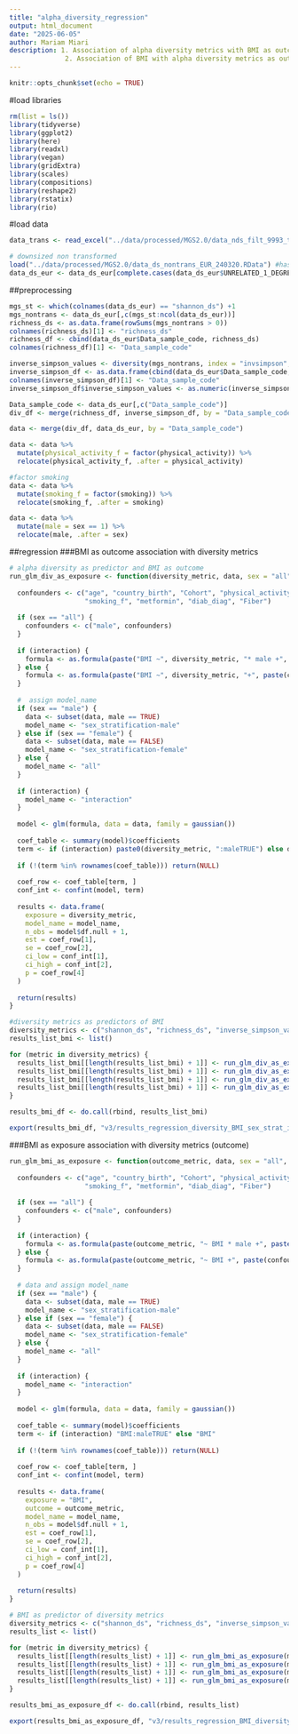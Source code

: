 ```yaml
---
title: "alpha_diversity_regression"
output: html_document
date: "2025-06-05"
author: Mariam Miari
description: 1. Association of alpha diversity metrics with BMI as outcome
              2. Association of BMI with alpha diversity metrics as outcome
---
```


```r
knitr::opts_chunk$set(echo = TRUE)
```

#load libraries
```r
rm(list = ls())
library(tidyverse)
library(ggplot2)
library(here)
library(readxl)
library(vegan)
library(gridExtra)  
library(scales)    
library(compositions)
library(reshape2)
library(rstatix)
library(rio)
```

#load data
```r
data_trans <- read_excel("../data/processed/MGS2.0/data_nds_filt_9993_trans_EUR_PRS_240624.xlsx") # this df has shannon_nds and shannon_ds

# downsized non transformed
load("../data/processed/MGS2.0/data_ds_nontrans_EUR_240320.RData") #has downsized shannon
data_ds_eur <- data_ds_eur[complete.cases(data_ds_eur$UNRELATED_1_DEGREE),]

```

##preprocessing
```r
mgs_st <- which(colnames(data_ds_eur) == "shannon_ds") +1
mgs_nontrans <- data_ds_eur[,c(mgs_st:ncol(data_ds_eur))]
richness_ds <- as.data.frame(rowSums(mgs_nontrans > 0))
colnames(richness_ds)[1] <- "richness_ds"
richness_df <- cbind(data_ds_eur$Data_sample_code, richness_ds)
colnames(richness_df)[1] <- "Data_sample_code"
```

```r
inverse_simpson_values <- diversity(mgs_nontrans, index = "invsimpson", MARGIN = 1)
inverse_simpson_df <- as.data.frame(cbind(data_ds_eur$Data_sample_code, inverse_simpson_values))
colnames(inverse_simpson_df)[1] <- "Data_sample_code"
inverse_simpson_df$inverse_simpson_values <- as.numeric(inverse_simpson_df$inverse_simpson_values)
```

```r
Data_sample_code <- data_ds_eur[,c("Data_sample_code")]
div_df <- merge(richness_df, inverse_simpson_df, by = "Data_sample_code")
```


```r
data <- merge(div_df, data_ds_eur, by = "Data_sample_code")

data <- data %>%
  mutate(physical_activity_f = factor(physical_activity)) %>%
  relocate(physical_activity_f, .after = physical_activity)

#factor smoking
data <- data %>%
  mutate(smoking_f = factor(smoking)) %>%
  relocate(smoking_f, .after = smoking)

data <- data %>% 
  mutate(male = sex == 1) %>%
  relocate(male, .after = sex)
```


##regression
###BMI as outcome association with diversity metrics
```r
# alpha diversity as predictor and BMI as outcome
run_glm_div_as_exposure <- function(diversity_metric, data, sex = "all", interaction = FALSE) {
  
  confounders <- c("age", "country_birth", "Cohort", "physical_activity_f",
                   "smoking_f", "metformin", "diab_diag", "Fiber")
  
  if (sex == "all") {
    confounders <- c("male", confounders)
  }
  
  if (interaction) {
    formula <- as.formula(paste("BMI ~", diversity_metric, "* male +", paste(confounders, collapse = " + ")))
  } else {
    formula <- as.formula(paste("BMI ~", diversity_metric, "+", paste(confounders, collapse = " + ")))
  }
  
  #  assign model_name
  if (sex == "male") {
    data <- subset(data, male == TRUE)
    model_name <- "sex_stratification-male"
  } else if (sex == "female") {
    data <- subset(data, male == FALSE)
    model_name <- "sex_stratification-female"
  } else {
    model_name <- "all"
  }
  
  if (interaction) {
    model_name <- "interaction"
  }
  
  model <- glm(formula, data = data, family = gaussian())
  
  coef_table <- summary(model)$coefficients
  term <- if (interaction) paste0(diversity_metric, ":maleTRUE") else diversity_metric
  
  if (!(term %in% rownames(coef_table))) return(NULL)
  
  coef_row <- coef_table[term, ]
  conf_int <- confint(model, term)
  
  results <- data.frame(
    exposure = diversity_metric,
    model_name = model_name,
    n_obs = model$df.null + 1,
    est = coef_row[1],
    se = coef_row[2],
    ci_low = conf_int[1],
    ci_high = conf_int[2],
    p = coef_row[4]
  )
  
  return(results)
}

#diversity metrics as predictors of BMI
diversity_metrics <- c("shannon_ds", "richness_ds", "inverse_simpson_values")
results_list_bmi <- list()

for (metric in diversity_metrics) {
  results_list_bmi[[length(results_list_bmi) + 1]] <- run_glm_div_as_exposure(metric, data, sex = "all")
  results_list_bmi[[length(results_list_bmi) + 1]] <- run_glm_div_as_exposure(metric, data, sex = "male")
  results_list_bmi[[length(results_list_bmi) + 1]] <- run_glm_div_as_exposure(metric, data, sex = "female")
  results_list_bmi[[length(results_list_bmi) + 1]] <- run_glm_div_as_exposure(metric, data, sex = "all", interaction = TRUE)
}

results_bmi_df <- do.call(rbind, results_list_bmi)

export(results_bmi_df, "v3/results_regression_diversity_BMI_sex_strat_int.xlsx")

```

###BMI as exposure association with diversity metrics (outcome)
```r
run_glm_bmi_as_exposure <- function(outcome_metric, data, sex = "all", interaction = FALSE) {
  
  confounders <- c("age", "country_birth", "Cohort", "physical_activity_f",
                   "smoking_f", "metformin", "diab_diag", "Fiber")
  
  if (sex == "all") {
    confounders <- c("male", confounders)
  }
  
  if (interaction) {
    formula <- as.formula(paste(outcome_metric, "~ BMI * male +", paste(confounders, collapse = " + ")))
  } else {
    formula <- as.formula(paste(outcome_metric, "~ BMI +", paste(confounders, collapse = " + ")))
  }
  
  # data and assign model_name
  if (sex == "male") {
    data <- subset(data, male == TRUE)
    model_name <- "sex_stratification-male"
  } else if (sex == "female") {
    data <- subset(data, male == FALSE)
    model_name <- "sex_stratification-female"
  } else {
    model_name <- "all"
  }
  
  if (interaction) {
    model_name <- "interaction"
  }
  
  model <- glm(formula, data = data, family = gaussian())
  
  coef_table <- summary(model)$coefficients
  term <- if (interaction) "BMI:maleTRUE" else "BMI"
  
  if (!(term %in% rownames(coef_table))) return(NULL)
  
  coef_row <- coef_table[term, ]
  conf_int <- confint(model, term)
  
  results <- data.frame(
    exposure = "BMI",
    outcome = outcome_metric,
    model_name = model_name,
    n_obs = model$df.null + 1,
    est = coef_row[1],
    se = coef_row[2],
    ci_low = conf_int[1],
    ci_high = conf_int[2],
    p = coef_row[4]
  )
  
  return(results)
}

# BMI as predictor of diversity metrics
diversity_metrics <- c("shannon_ds", "richness_ds", "inverse_simpson_values")
results_list <- list()

for (metric in diversity_metrics) {
  results_list[[length(results_list) + 1]] <- run_glm_bmi_as_exposure(metric, data, sex = "all")
  results_list[[length(results_list) + 1]] <- run_glm_bmi_as_exposure(metric, data, sex = "male")
  results_list[[length(results_list) + 1]] <- run_glm_bmi_as_exposure(metric, data, sex = "female")
  results_list[[length(results_list) + 1]] <- run_glm_bmi_as_exposure(metric, data, sex = "all", interaction = TRUE)
}

results_bmi_as_exposure_df <- do.call(rbind, results_list)

export(results_bmi_as_exposure_df, "v3/results_regression_BMI_diversity_sex_strat_int.xlsx")

```

